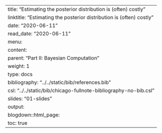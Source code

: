 ---
title: "Estimating the posterior distribution is (often) costly"
linktitle: "Estimating the posterior distribution is (often) costly"
date: "2020-06-11"
read_date: "2020-06-11"
menu:
  content:
    parent: "Part II: Bayesian Computation"
    weight: 1
type: docs
bibliography: "../../static/bib/references.bib"
csl: "../../static/bib/chicago-fullnote-bibliography-no-bib.csl"
slides: "01-slides"
output:
  blogdown::html_page:
    toc: true
---